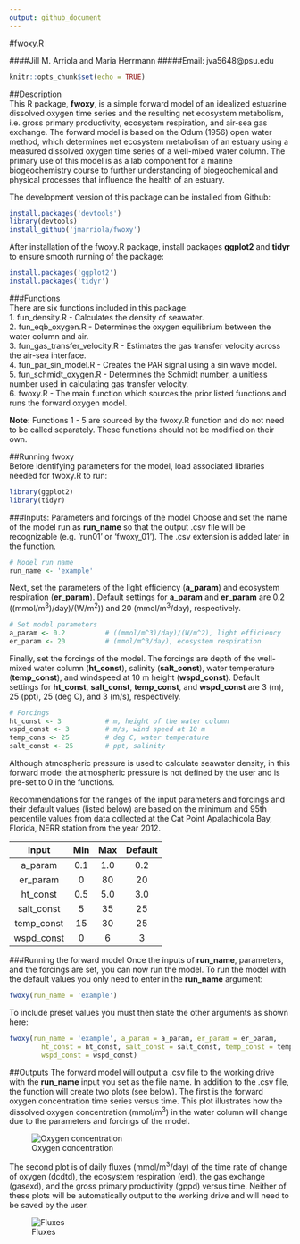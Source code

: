 ```yaml
---
output: github_document
---
```

#fwoxy.R

####Jill M. Arriola and Maria Herrmann
#####Email: jva5648@psu.edu
```r
knitr::opts_chunk$set(echo = TRUE)
```
##Description  
This R package, **fwoxy**, is a simple forward model of an idealized estuarine dissolved oxygen time series and the resulting net ecosystem metabolism, i.e. gross primary productivity, ecosystem respiration, and air-sea gas exchange. The forward model is based on the Odum (1956) open water method, which determines net ecosystem metabolism of an estuary using a measured dissolved oxygen time series of a well-mixed water column. The primary use of this model is as a lab component for a marine biogeochemistry course to further understanding of biogeochemical and physical processes that influence the health of an estuary.  


The development version of this package can be installed from Github:

```r
install.packages('devtools')
library(devtools)
install_github('jmarriola/fwoxy')
```

After installation of the fwoxy.R package, install packages **ggplot2** and **tidyr** to ensure smooth running of the package:
```r
install.packages('ggplot2')
install.packages('tidyr')
```

###Functions  
There are six functions included in this package:    
1. fun_density.R -  Calculates the density of seawater.   
2. fun_eqb_oxygen.R -  Determines the oxygen equilibrium between the water column and air.   
3. fun_gas_transfer_velocity.R -  Estimates the gas transfer velocity across the air-sea interface.  
4. fun_par_sin_model.R -  Creates the PAR signal using a sin wave model.  
5. fun_schmidt_oxygen.R -  Determines the Schmidt number, a unitless number used in calculating gas transfer velocity.   
6. fwoxy.R - The main function which sources the prior listed functions and runs the forward oxygen model.    

**Note:** Functions 1 - 5 are sourced by the fwoxy.R function and do not need to be called separately. These functions should not be modified on their own.

##Running fwoxy  
Before identifying parameters for the model, load associated libraries needed for fwoxy.R to run:
```r
library(ggplot2)
library(tidyr)
```

###Inputs: Parameters and forcings of the model
Choose and set the name of the model run as **run_name** so that the output .csv file will be recognizable (e.g. 'run01' or 'fwoxy_01'). The .csv extension is added later in the function.    
```r
# Model run name
run_name <- 'example'
```

Next, set the parameters of the light efficiency (**a_param**) and ecosystem respiration (**er_param**). Default settings for **a_param** and **er_param** are 0.2 ((mmol/m^3^)/day)/(W/m^2^)) and 20 (mmol/m^3^/day), respectively.  
```r
# Set model parameters
a_param <- 0.2          # ((mmol/m^3)/day)/(W/m^2), light efficiency
er_param <- 20          # (mmol/m^3/day), ecosystem respiration

```

Finally, set the forcings of the model. The forcings are depth of the well-mixed water column (**ht_const**), salinity (**salt_const**), water temperature (**temp_const**), and windspeed at 10 m height (**wspd_const**). Default settings for **ht_const**, **salt_const**, **temp_const**, and **wspd_const** are 3 (m), 25 (ppt), 25 (deg C), and 3 (m/s), respectively.
```r
# Forcings
ht_const <- 3           # m, height of the water column
wspd_const <- 3         # m/s, wind speed at 10 m
temp_cons <- 25         # deg C, water temperature
salt_const <- 25        # ppt, salinity
```
Although atmospheric pressure is used to calculate seawater density, in this forward model the atmospheric pressure is not defined by the user and is pre-set to 0 in the functions.  

Recommendations for the ranges of the input parameters and forcings and their default values (listed below) are based on the minimum and 95th percentile values from data collected at the Cat Point Apalachicola Bay, Florida, NERR station from the year 2012.  

|Input|Min|Max|Default|
|:---:|:---:|:---:|:---:|
|a_param|0.1|1.0|0.2|
|er_param|0|80|20|
|ht_const|0.5|5.0|3.0|
|salt_const|5|35|25|
|temp_const|15|30|25|
|wspd_const|0|6|3|

###Running the forward model
Once the inputs of **run_name**, parameters, and the forcings are set, you can now run the model. To run the model with the default values you only need to enter in the **run_name** argument:
```r
fwoxy(run_name = 'example')
```

To include preset values you must then state the other arguments as shown here:
```r
fwoxy(run_name = 'example', a_param = a_param, er_param = er_param,
        ht_const = ht_const, salt_const = salt_const, temp_const = temp_const,
        wspd_const = wspd_const)
```

##Outputs
The forward model will output a .csv file to the working drive with the **run_name** input you set as the file name. In addition to the .csv file, the function will create two plots (see below). The first is the forward oxygen concentration time series versus time. This plot illustrates how the dissolved oxygen concentration (mmol/m^3^) in the water column will change due to the parameters and forcings of the model.   

![Oxygen concentration](base_run_oxy.jpeg)  
  
The second plot is of daily fluxes (mmol/m^3^/day) of the time rate of change of oxygen (dcdtd), the ecosystem respiration (erd), the gas exchange (gasexd), and the gross primary productivity (gppd) versus time. Neither of these plots will be automatically output to the working drive and will need to be saved by the user.  

![Fluxes](base_run_fluxes.jpeg)

